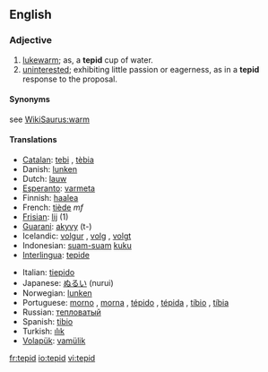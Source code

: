 ==English==

===Adjective===
{{en-adj|-}}

# [[lukewarm]]; as, a '''tepid''' cup of water.
# [[uninterested]]; exhibiting little passion or eagerness, as in a '''tepid''' response to the proposal.

====Synonyms====
see [[WikiSaurus:warm]]

====Translations====
{{trans-top|tepid}}
*[[Catalan]]: [[tebi]] {{m}}, [[tèbia]] {{f}}
*Danish: [[lunken]]
*Dutch: [[lauw]]
*[[Esperanto]]: [[varmeta]]
*Finnish: [[haalea]]
*French: [[tiède]] ''mf''
*[[Frisian]]: [[lij]] (1)
*[[Guarani]]: [[akyvy]] (t-)
*Icelandic: [[volgur]] {{m}}, [[volg]] {{f}}, [[volgt]] {{n}}
*Indonesian: [[suam-suam]] [[kuku]]
*[[Interlingua]]: [[tepide]]
{{trans-mid}}
*Italian: [[tiepido]]
*Japanese: [[ぬるい]] (nurui)
*Norwegian: [[lunken]]
*Portuguese: [[morno]] {{m}}, [[morna]] {{f}}, [[tépido]] {{m}}, [[tépida]] {{f}}, [[tíbio]] {{m}}, [[tíbia]] {{f}}
*Russian: [[тепловатый]]
*Spanish: [[tibio]]
*Turkish: [[ılık]]
*[[Volapük]]: [[vamülik]]
{{trans-bottom}}

[[fr:tepid]]
[[io:tepid]]
[[vi:tepid]]